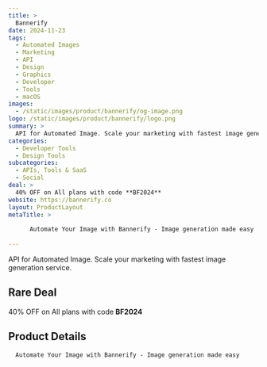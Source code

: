 ```yaml
---
title: >
  Bannerify
date: 2024-11-23
tags:
  - Automated Images
  - Marketing
  - API
  - Design
  - Graphics
  - Developer
  - Tools
  - macOS
images:
  - /static/images/product/bannerify/og-image.png
logo: /static/images/product/bannerify/logo.png
summary: >
  API for Automated Image. Scale your marketing with fastest image generation service.
categories:
  - Developer Tools
  - Design Tools
subcategories:
  - APIs, Tools & SaaS
  - Social
deal: >
  40% OFF on All plans with code **BF2024**
website: https://bannerify.co
layout: ProductLayout
metaTitle: >
  
      Automate Your Image with Bannerify - Image generation made easy
    
---
```

API for Automated Image. Scale your marketing with fastest image generation service.

## Rare Deal

40% OFF on All plans with code **BF2024**

## Product Details

      Automate Your Image with Bannerify - Image generation made easy
    


